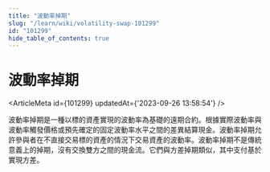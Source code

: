 ```yaml
---
title: "波動率掉期"
slug: "/learn/wiki/volatility-swap-101299"
id: "101299"
hide_table_of_contents: true
---
```



# 波動率掉期

<ArticleMeta id={101299} updatedAt={'2023-09-26 13:58:54'} />
<div className='border-solid border-b border-t-0 my-4 border-[var(--ifm-color-gray-300)]' />

波動率掉期是一種以標的資產實現的波動率為基礎的遠期合約。根據實際波動率與波動率觸發價格或預先確定的固定波動率水平之間的差異結算現金。波動率掉期允許參與者在不直接交易標的資產的情況下交易資產的波動率。波動率掉期不是傳統意義上的掉期，沒有交換雙方之間的現金流。它們與方差掉期類似，其中支付基於實現方差。
